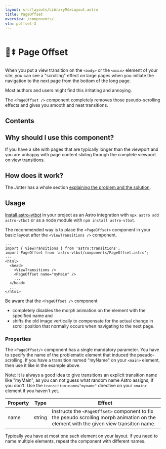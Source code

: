 ```yaml
---
layout: src/layouts/LibraryMdxLayout.astro
title: PageOffset
overview: /components/
vtn: poffset-3
---
```


<h1 style="display: inline-block; view-transition-name: poffset-1"><span style="display:inline-block; view-transition-name:poffset-2;">📄⇞&nbsp;</span>Page Offset</h1>

When you put a view transition on the `<body>` or the `<main>` element of your site, you can see a "scrolling" effect on large pages when you initiate the navigation to the next page from the bottom of the long page.

Most authors and users might find this irritating and annoying.

The `<PageOffset />` component completely removes those pseudo-scrolling effects and gives you smooth and neat transitions.

## Contents

## Why should I use this component?

If you have a site with pages that are typically longer than the viewport and you are unhappy with page content sliding through the complete viewport on view transitions.

## How does it work?

The Jotter has a whole section [explaining the problem and the solution](/jotter/starlight/inner-workings/transitions/#the-pseudo-scrolling-main-area).

## Usage

[Install astro-vtbot](../Installation/) in your project as an Astro integration with `npx astro add astro-vtbot` or as a node module with `npm install astro-vtbot`.

The recommended way is to place the `<PageOffset>` component in your basic layout after the `<ViewTransitions />` component.

```astro title="MyLayout.astro" {3,8}
---
import { ViewTransitions } from 'astro:transitions';
import PageOffset from 'astro-vtbot/components/PageOffset.astro';
---
<html>
  <head>
    <ViewTransitions />
    <PageOffset name="myMain" />
    ...
  </head>
  ...
</html>
```

Be aware that the `<PageOffset />` component
* completely disables the morph animation on the element with the specified name and
* shifts the old image vertically to compensate for the actual change in scroll position that normally occurs when navigating to the next page.

### Properties

The `<PageOffset/>` component has a single mandatory parameter. You have to specify the name of the problematic element that induced the pseudo-scrolling. If you have a transition named "myName" on your `<main>` element, then use it like in the example above.

Note: It is always a good idea to give transitions an explicit transition name like "myMain", as you can not guess what random name Astro assigns, if you don't. Use the `transition:name="myname"` directive on your `<main>` element if you haven't yet.


|   Property | Type | Effect |
|------------|------|--------|
| name | string | Instructs the `<PageOffset>` component to fix the pseudo scrolling morph animation on the element with the given view transition name. |

Typically you have at most one such element on your layout. If you need to name multiple elements, repeat the component with different names.

